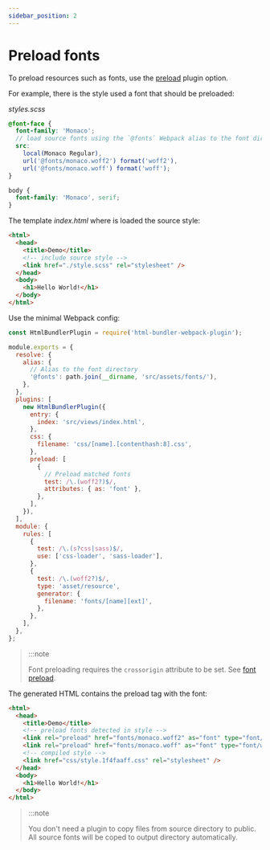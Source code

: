 ```yaml
---
sidebar_position: 2
---
```


# Preload fonts

To preload resources such as fonts, use the [preload](#option-preload) plugin option.

For example, there is the style used a font that should be preloaded:

_styles.scss_

```scss
@font-face {
  font-family: 'Monaco';
  // load source fonts using the `@fonts` Webpack alias to the font directory
  src:
    local(Monaco Regular),
    url('@fonts/monaco.woff2') format('woff2'),
    url('@fonts/monaco.woff') format('woff');
}

body {
  font-family: 'Monaco', serif;
}
```

The template _index.html_ where is loaded the source style:

```html
<html>
  <head>
    <title>Demo</title>
    <!-- include source style -->
    <link href="./style.scss" rel="stylesheet" />
  </head>
  <body>
    <h1>Hello World!</h1>
  </body>
</html>
```

Use the minimal Webpack config:

```js
const HtmlBundlerPlugin = require('html-bundler-webpack-plugin');

module.exports = {
  resolve: {
    alias: {
      // Alias to the font directory
      '@fonts': path.join(__dirname, 'src/assets/fonts/'),
    },
  },
  plugins: [
    new HtmlBundlerPlugin({
      entry: {
        index: 'src/views/index.html',
      },
      css: {
        filename: 'css/[name].[contenthash:8].css',
      },
      preload: [
        {
          // Preload matched fonts
          test: /\.(woff2?)$/,
          attributes: { as: 'font' },
        },
      ],
    }),
  ],
  module: {
    rules: [
      {
        test: /\.(s?css|sass)$/,
        use: ['css-loader', 'sass-loader'],
      },
      {
        test: /\.(woff2?)$/,
        type: 'asset/resource',
        generator: {
          filename: 'fonts/[name][ext]',
        },
      },
    ],
  },
};
```

> :::note
>
> Font preloading requires the `crossorigin` attribute to be set.
> See [font preload](https://developer.mozilla.org/en-US/docs/Web/HTML/Attributes/rel/preload#what_types_of_content_can_be_preloaded).

The generated HTML contains the preload tag with the font:

```html
<html>
  <head>
    <title>Demo</title>
    <!-- preload fonts detected in style -->
    <link rel="preload" href="fonts/monaco.woff2" as="font" type="font/woff2" crossorigin />
    <link rel="preload" href="fonts/monaco.woff" as="font" type="font/woff" crossorigin />
    <!-- compiled style -->
    <link href="css/style.1f4faaff.css" rel="stylesheet" />
  </head>
  <body>
    <h1>Hello World!</h1>
  </body>
</html>
```

> :::note
>
> You don't need a plugin to copy files from source directory to public.
> All source fonts will be coped to output directory automatically.
